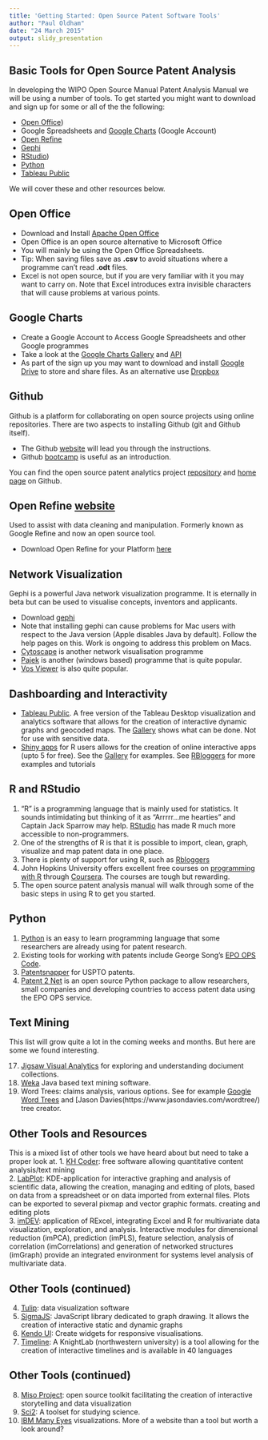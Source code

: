 ```yaml
---
title: 'Getting Started: Open Source Patent Software Tools'
author: "Paul Oldham"
date: "24 March 2015"
output: slidy_presentation
---
```

##  Basic Tools for Open Source Patent Analysis

In developing the WIPO Open Source Manual Patent Analysis Manual we will be using a number of tools. To get started you might want to download and sign up for some or all of the the following:

- [Open Office](https://www.openoffice.org))
- Google Spreadsheets and [Google Charts](https://developers.google.com/chart/interactive/docs/gallery) (Google Account)
- [Open Refine]((http://openrefine.org))
- [Gephi](http://gephi.github.io)
- [RStudio](http://www.rstudio.com))
- [Python](https://www.python.org)
- [Tableau Public](http://www.tableausoftware.com/products/public)

We will cover these and other resources below. 

##  Open Office

- Download and Install [Apache Open Office](https://www.openoffice.org)
- Open Office is an open source alternative to Microsoft Office
- You will mainly be using the Open Office Spreadsheets. 
- Tip: When saving files save as **.csv** to avoid situations where a programme can't read **.odt** files.
- Excel is not open source, but if you are very familiar with it you may want to carry on. Note that Excel introduces extra invisible characters that will cause problems at various points. 

##  Google Charts

- Create a Google Account to Access Google Spreadsheets and other Google programmes
- Take a look at the [Google Charts Gallery](https://developers.google.com/chart/interactive/docs/gallery) and [API](https://developers.google.com/chart/interactive/docs/reference)
- As part of the sign up you may want to download and install [Google Drive](https://www.google.com/drive/) to store and share files. As an alternative use [Dropbox](https://www.dropbox.com)

##  Github

Github is a platform for collaborating on open source projects using online repositories. There are two aspects to installing Github (git and Github itself).

- The Github [website](https://github.com) will lead you through the instructions.
- Github [bootcamp](https://help.github.com/categories/bootcamp/) is useful as an introduction. 

You can find the open source patent analytics project [repository](https://github.com/poldham/opensource-patent-analytics) and [home page](http://poldham.github.io/opensource-patent-analytics/) on Github. 

##  Open Refine [website](http://openrefine.org)

Used to assist with data cleaning and manipulation. Formerly known as Google Refine and now an open source tool.

- Download Open Refine for your Platform [here](http://openrefine.org/download.html)

##  Network Visualization

Gephi is a powerful Java network visualization programme. It is eternally in beta but can be used to visualise concepts, inventors and applicants.

- Download [gephi](http://gephi.github.io)
- Note that installing gephi can cause problems for Mac users with respect to the Java version (Apple disables Java by default). Follow the help pages on this. Work is ongoing to address this problem on Macs. 
- [Cytoscape](http://www.cytoscape.org/what_is_cytoscape.html) is another network visualisation programme
- [Pajek](http://pajek.imfm.si/doku.php) is another (windows based) programme that is quite popular.
- [Vos Viewer](http://www.vosviewer.com/Home) is also quite popular.

## Dashboarding and Interactivity

-   [Tableau Public](http://www.tableausoftware.com/products/public). A free version of the Tableau Desktop visualization and analytics software that allows for the creation of interactive dynamic graphs and geocoded maps. The [Gallery](http://www.tableau.com/public/gallery) shows what can be done. Not for use with sensitive data. 
- [Shiny apps](http://shiny.rstudio.com) for R users allows for the creation of online interactive apps (upto 5 for free). See the [Gallery](http://shiny.rstudio.com/gallery/) for examples. See [RBloggers](http://shiny.rstudio.com/gallery/) for more examples and tutorials

## R and RStudio

1.  “R” is a programming language that is mainly used for statistics. It sounds intimidating but thinking of it as "Arrrrr...me hearties" and Captain Jack Sparrow may help. [RStudio](http://www.rstudio.com) has made R much more accessible to non-programmers. 
2. One of the strengths of R is that it is possible to import, clean, graph, visualize and map patent data in one place. 
3. There is plenty of support for using R, such as [Rbloggers](http://www.r-bloggers.com)
4. John Hopkins University offers excellent free courses on [programming with R](https://www.coursera.org/course/rprog) through [Coursera](https://www.coursera.org). The courses are tough but rewarding.
5. The open source patent analysis manual will walk through some of the basic steps in using R to get you started. 

## Python

1. [Python](https://www.python.org) is an easy to learn programming language that some researchers are already using for patent research. 
2. Existing tools for working with patents include George Song's [EPO OPS Code](https://github.com/55minutes/python-epo-ops-client). 
3. [Patentsnapper](https://github.com/55minutes/python-epo-ops-client) for USPTO patents. 
4. [Patent 2 Net](https://github.com/Patent2net/Patent2Net) is an open source Python package to allow researchers, small companies and developing countries to access patent data using the EPO OPS service.

## Text Mining

This list will grow quite a lot in the coming weeks and months. But here are some we found interesting. 

17.  [Jigsaw Visual Analytics](http://www.cc.gatech.edu/gvu/ii/jigsaw/) for exploring and understanding dociument collections. 
18.	[Weka](http://www.cs.waikato.ac.nz/ml/weka/) Java based text mining software. 
19.	Word Trees: claims analysis, various options. See for example [Google Word Trees](https://developers.google.com/chart/interactive/docs/gallery/wordtree) and [Jason Davies(https://www.jasondavies.com/wordtree/) tree creator. 

## Other Tools and Resources

This is a mixed list of other tools we have heard about but need to take a proper look at. 
1.	[KH Coder](http://sourceforge.net/projects/khc/?source=directory): free software allowing quantitative content analysis/text mining  
2.	[LabPlot](http://labplot.sourceforge.net/): KDE-application for interactive graphing and analysis of scientific data, allowing the creation, managing and editing of plots, based on data from a spreadsheet or on data imported from external files. Plots can be exported to several pixmap and vector graphic formats. creating and editing plots  
3.	[imDEV](http://sourceforge.net/projects/imdev/?source=recommended): application of RExcel, integrating Excel and R for multivariate data visualization, exploration, and analysis. Interactive modules for dimensional reduction (imPCA), prediction (imPLS), feature selection, analysis of correlation (imCorrelations) and generation of networked structures (imGraph) provide an integrated environment for systems level analysis of multivariate data. 

##  Other Tools (continued)

4.	[Tulip](http://tulip.labri.fr/TulipDrupal/): data visualization software  
5.	[SigmaJS](http://sigmajs.org/): JavaScript library dedicated to graph drawing. It allows the creation of interactive static and dynamic graphs 
6.	[Kendo UI](http://www.telerik.com/download/kendo-ui-web-open-source): Create widgets for responsive visualisations.  
7.	[Timeline](http://timeline.knightlab.com/): A KnightLab (northwestern university) is a tool allowing for the creation of interactive timelines and is available in 40 languages  

##  Other Tools (continued)

8.	[Miso Project](http://misoproject.com/): open source toolkit facilitating the creation of interactive storytelling and data visualization  
9.	[Sci2](https://sci2.cns.iu.edu/user/index.php): A toolset for studying science. 
10.	[IBM Many Eyes](http://www-969.ibm.com/software/analytics/manyeyes/#/visualizations) visualizations. More of a website than a tool but worth a look around? 







